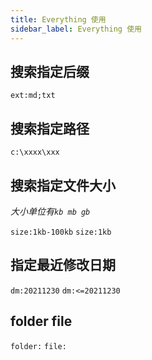 ```yaml
---
title: Everything 使用
sidebar_label: Everything 使用
---
```


## 搜索指定后缀

`ext:md;txt`

## 搜索指定路径

`c:\xxxx\xxx`

## 搜索指定文件大小

*大小单位有`kb mb gb`*

`size:1kb-100kb` `size:1kb`

## 指定最近修改日期

`dm:20211230` `dm:<=20211230`
## folder file
`folder:` `file:`



<TailProtocal />
